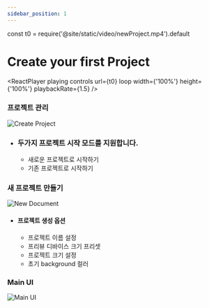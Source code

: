 ```yaml
---
sidebar_position: 1
---
```







const t0 = require('@site/static/video/newProject.mp4').default

# Create your first Project
<ReactPlayer
	playing
	controls
	url={t0}
	loop
	width={'100%'}
	height={'100%'}
	playbackRate={1.5}
/>

### 프로젝트 관리
![Create Project](./img/createProject.png)
- ### 두가지 프로젝트 시작 모드를 지원합니다.
	- 새로운 프로젝트로 시작하기
	- 기존 프로젝트로 시작하기

### 새 프로젝트 만들기
![New Document](./img/newDocument.png)
- #### 프로젝트 생성 옵션
	- 프로젝트 이름 설정
	- 프리뷰 디바이스 크기 프리셋
	- 프로젝트 크기 설정
	- 초기 background 컬러


### Main UI
![Main UI](./img/mainUI.png)
